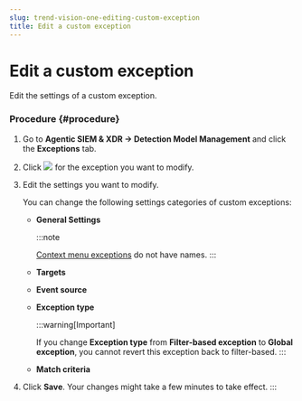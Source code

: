 ```yaml
---
slug: trend-vision-one-editing-custom-exception
title: Edit a custom exception
---
```

# Edit a custom exception

Edit the settings of a custom exception.

### Procedure {#procedure}

1.  Go to **Agentic SIEM & XDR → Detection Model Management** and click the **Exceptions** tab.

2.  Click ![](/images/edit_icon=GUID-1F1D1164-5310-4D6D-ACD0-6049C86960AF.webp) for the exception you want to modify.

3.  Edit the settings you want to modify.

    You can change the following settings categories of custom exceptions:

    - **General Settings**

      :::note

      [Context menu exceptions](adding-exception-context-menu.mdx) do not have names.
      :::

    - **Targets**

    - **Event source**

    - **Exception type**

      :::warning[Important]

      If you change **Exception type** from **Filter-based exception** to **Global exception**, you cannot revert this exception back to filter-based.
      :::

    - **Match criteria**

4.  Click **Save**. Your changes might take a few minutes to take effect.
:::
